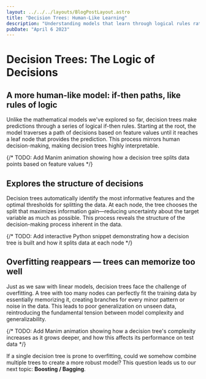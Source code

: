 ```yaml
---
layout: ../../../layouts/BlogPostLayout.astro
title: "Decision Trees: Human-Like Learning"
description: "Understanding models that learn through logical rules rather than mathematical functions"
pubDate: "April 6 2023"
---
```


# Decision Trees: The Logic of Decisions

## A more human-like model: if-then paths, like rules of logic
Unlike the mathematical models we've explored so far, decision trees make predictions through a series of logical if-then rules. Starting at the root, the model traverses a path of decisions based on feature values until it reaches a leaf node that provides the prediction. This process mirrors human decision-making, making decision trees highly interpretable.

{/* TODO: Add Manim animation showing how a decision tree splits data points based on feature values */}

## Explores the structure of decisions
Decision trees automatically identify the most informative features and the optimal thresholds for splitting the data. At each node, the tree chooses the split that maximizes information gain—reducing uncertainty about the target variable as much as possible. This process reveals the structure of the decision-making process inherent in the data.

{/* TODO: Add interactive Python snippet demonstrating how a decision tree is built and how it splits data at each node */}

## Overfitting reappears — trees can memorize too well
Just as we saw with linear models, decision trees face the challenge of overfitting. A tree with too many nodes can perfectly fit the training data by essentially memorizing it, creating branches for every minor pattern or noise in the data. This leads to poor generalization on unseen data, reintroducing the fundamental tension between model complexity and generalizability.

{/* TODO: Add Manim animation showing how a decision tree's complexity increases as it grows deeper, and how this affects its performance on test data */}

If a single decision tree is prone to overfitting, could we somehow combine multiple trees to create a more robust model? This question leads us to our next topic: **Boosting / Bagging**. 